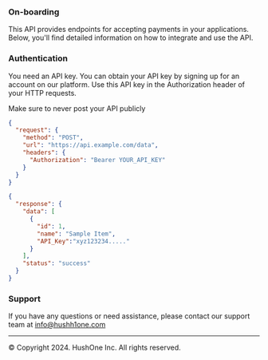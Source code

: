 
### On-boarding

This API provides endpoints for accepting payments in your applications. Below, you'll find detailed information on how to integrate and use the API.

### Authentication

You need an API key. You can obtain your API key by signing up for an account on our platform. Use this API key in the Authorization header of your HTTP requests.



<Onboarding/>

<Callout type="warning" emoji="⚠️">
 Make sure to never post your API publicly
</Callout>

```json
{
  "request": {
    "method": "POST",
    "url": "https://api.example.com/data",
    "headers": {
      "Authorization": "Bearer YOUR_API_KEY"
    }
  }
}
```
```json
{
  "response": {
    "data": [
      {
        "id": 1,
        "name": "Sample Item",
        "API_Key":"xyz123234....."
      }
    ],
    "status": "success"
  }
}
```




### Support
If you have any questions or need assistance, please contact our support team 
at info@hushh1one.com

----

© Copyright 2024. HushOne Inc. All rights reserved.
